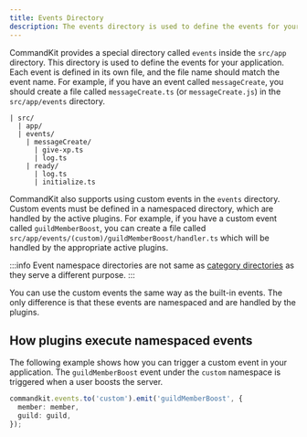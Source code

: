 ```yaml
---
title: Events Directory
description: The events directory is used to define the events for your application.
---
```


CommandKit provides a special directory called `events` inside the `src/app` directory. This directory is used to define the events for your application. Each event is defined in its own file, and the file name should match the event name. For example, if you have an event called `messageCreate`, you should create a file called `messageCreate.ts` (or `messageCreate.js`) in the `src/app/events` directory.

```
| src/
  | app/
  | events/
    | messageCreate/
      | give-xp.ts
      | log.ts
    | ready/
      | log.ts
      | initialize.ts
```

CommandKit also supports using custom events in the `events` directory. Custom events must be defined in a namespaced directory, which are handled by the active plugins. For example, if you have a custom event called `guildMemberBoost`, you can create a file called `src/app/events/(custom)/guildMemberBoost/handler.ts` which will be handled by the appropriate active plugins.

:::info
Event namespace directories are not same as [category directories](<./03-(category)%20directory.mdx>) as they serve a different purpose.
:::

You can use the custom events the same way as the built-in events. The only difference is that these events are namespaced and are handled by the plugins.

## How plugins execute namespaced events

The following example shows how you can trigger a custom event in your application. The `guildMemberBoost` event under the `custom` namespace is triggered when a user boosts the server.

```ts
commandkit.events.to('custom').emit('guildMemberBoost', {
  member: member,
  guild: guild,
});
```

